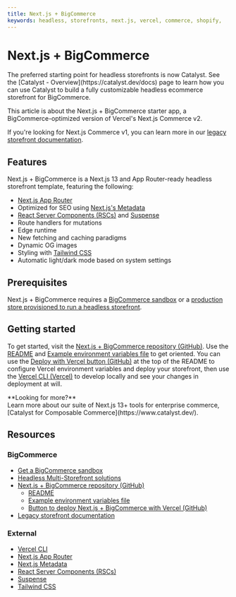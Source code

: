 ```yaml
---
title: Next.js + BigCommerce
keywords: headless, storefronts, next.js, vercel, commerce, shopify, 
---
```


# Next.js + BigCommerce

<Callout type="info">
  The preferred starting point for headless storefronts is now Catalyst. See the [Catalyst - Overview](https://catalyst.dev/docs) page to learn how you can use Catalyst to build a fully customizable headless ecommerce storefront for BigCommerce.
<Callout>

This article is about the Next.js + BigCommerce starter app, a BigCommerce-optimized version of Vercel's Next.js Commerce v2.

If you're looking for Next.js Commerce v1, you can learn more in our [legacy storefront documentation](/archive/storefront/nextjs-commerce).

## Features

Next.js + BigCommerce is a Next.js 13 and App Router-ready headless storefront template, featuring the following:

- [Next.js App Router](https://nextjs.org/docs/app)
- Optimized for SEO using [Next.js's Metadata](https://nextjs.org/docs/app/building-your-application/optimizing/metadata)
- [React Server Components (RSCs)](https://react.dev/blog/2023/03/22/react-labs-what-we-have-been-working-on-march-2023#react-server-components) and [Suspense](https://react.dev/blog/2022/03/29/react-v18#suspense-in-data-frameworks)
- Route handlers for mutations
- Edge runtime
- New fetching and caching paradigms
- Dynamic OG images
- Styling with [Tailwind CSS](https://tailwindcss.com/)
- Automatic light/dark mode based on system settings

## Prerequisites

Next.js + BigCommerce requires a [BigCommerce sandbox](/docs/start/about/sandboxes) or a [production store provisioned to run a headless storefront](https://www.bigcommerce.com/solutions/multi-store/).

## Getting started

To get started, visit the [Next.js + BigCommerce repository (GitHub)](https://github.com/bigcommerce/nextjs-commerce). Use the [README](https://github.com/bigcommerce/nextjs-commerce/blob/main/README.md) and [Example environment variables file](https://github.com/bigcommerce/nextjs-commerce/blob/main/.env.example) to get oriented. You can use the [Deploy with Vercel button (GitHub)](https://github.com/bigcommerce/nextjs-commerce) at the top of the README to configure Vercel environment variables and deploy your storefront, then use the [Vercel CLI (Vercel)](https://vercel.com/docs/cli) to develop locally and see your changes in deployment at will.

<Callout>
**Looking for more?** <br/>
Learn more about our suite of Next.js 13+ tools for enterprise commerce, [Catalyst for Composable Commerce](https://www.catalyst.dev/).  
</Callout>

## Resources

### BigCommerce

- [Get a BigCommerce sandbox](/docs/start/about/sandboxes)
- [Headless Multi-Storefront solutions](https://www.bigcommerce.com/solutions/multi-store/)
- [Next.js + BigCommerce repository (GitHub)](https://github.com/bigcommerce/nextjs-commerce)
  - [README](https://github.com/bigcommerce/nextjs-commerce/blob/main/README.md)
  - [Example environment variables file](https://github.com/bigcommerce/nextjs-commerce/blob/main/.env.example)
  - [Button to deploy Next.js + BigCommerce with Vercel (GitHub)](https://github.com/bigcommerce/nextjs-commerce)
- [Legacy storefront documentation](/archive/storefront/nextjs-commerce)

### External

- [Vercel CLI](https://vercel.com/docs/cli)
- [Next.js App Router](https://nextjs.org/docs/app)
- [Next.js Metadata](https://nextjs.org/docs/app/building-your-application/optimizing/metadata)
- [React Server Components (RSCs)](https://react.dev/blog/2023/03/22/react-labs-what-we-have-been-working-on-march-2023#react-server-components)
- [Suspense](https://react.dev/blog/2022/03/29/react-v18#suspense-in-data-frameworks)
- [Tailwind CSS](https://tailwindcss.com/)
